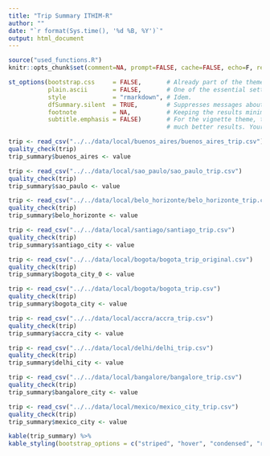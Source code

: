 ```yaml
---
title: "Trip Summary ITHIM-R"
author: ""
date: "`r format(Sys.time(), '%d %B, %Y')`"
output: html_document
---
```



```r
source("used_functions.R")
knitr::opts_chunk$set(comment=NA, prompt=FALSE, cache=FALSE, echo=F, results='asis')
```

```r

st_options(bootstrap.css     = FALSE,       # Already part of the theme so no need for it
           plain.ascii       = FALSE,       # One of the essential settings
           style             = "rmarkdown", # Idem.
           dfSummary.silent  = TRUE,        # Suppresses messages about temporary files
           footnote          = NA,          # Keeping the results minimalistic
           subtitle.emphasis = FALSE)       # For the vignette theme, this gives
                                            # much better results. Your mileage may vary

```

```r
trip <- read_csv("../../data/local/buenos_aires/buenos_aires_trip.csv")
quality_check(trip)
trip_summary$buenos_aires <- value

trip <- read_csv("../../data/local/sao_paulo/sao_paulo_trip.csv")
quality_check(trip)
trip_summary$sao_paulo <- value

trip <- read_csv("../../data/local/belo_horizonte/belo_horizonte_trip.csv")
quality_check(trip)
trip_summary$belo_horizonte <- value

trip <- read_csv("../../data/local/santiago/santiago_trip.csv")
quality_check(trip)
trip_summary$santiago_city <- value

trip <- read_csv("../../data/local/bogota/bogota_trip_original.csv")
quality_check(trip)
trip_summary$bogota_city_0 <- value

trip <- read_csv("../../data/local/bogota/bogota_trip.csv")
quality_check(trip)
trip_summary$bogota_city <- value

trip <- read_csv("../../data/local/accra/accra_trip.csv")
quality_check(trip)
trip_summary$accra_city <- value

trip <- read_csv("../../data/local/delhi/delhi_trip.csv")
quality_check(trip)
trip_summary$delhi_city <- value

trip <- read_csv("../../data/local/bangalore/bangalore_trip.csv")
quality_check(trip)
trip_summary$bangalore_city <- value

trip <- read_csv("../../data/local/mexico/mexico_city_trip.csv")
quality_check(trip)
trip_summary$mexico_city <- value

```


```r
kable(trip_summary) %>%
kable_styling(bootstrap_options = c("striped", "hover", "condensed", "responsive"), font_size = 14, fixed_thead = T)
    
```
